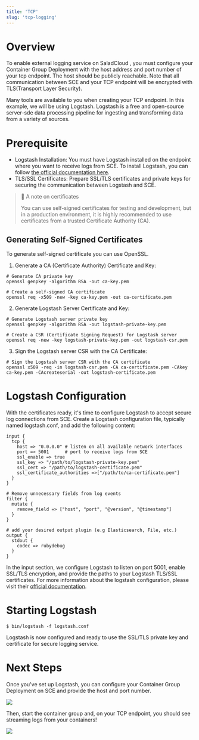```yaml
---
title: 'TCP'
slug: 'tcp-logging'
---
```


# Overview

To enable external logging service on SaladCloud , you must configure your Container Group Deployment with the host
address and port number of your tcp endpoint. The host should be publicly reachable. Note that all communication between
SCE and your TCP endpoint will be encrypted with TLS(Transport Layer Security).

Many tools are available to you when creating your TCP endpoint. In this example, we will be using Logstash. Logstash is
a free and open-source server-sde data processing pipeline for ingesting and transforming data from a variety of
sources.

# Prerequisite

- Logstash Installation: You must have Logstash installed on the endpoint where you want to receive logs from SCE. To
  install Logstash, you can follow
  [the official documentation here](https://www.elastic.co/guide/en/logstash/current/installing-logstash.html).
- TLS/SSL Certificates: Prepare SSL/TLS certificates and private keys for securing the communication between Logstash
  and SCE.

> 📘 A note on certificates
>
> You can use self-signed certificates for testing and development, but in a production environment, it is highly
> recommended to use certificates from a trusted Certificate Authority (CA).

## Generating Self-Signed Certificates

To generate self-signed certificate you can use OpenSSL.

1. Generate a CA (Certificate Authority) Certificate and Key:

```Text shell
# Generate CA private key
openssl genpkey -algorithm RSA -out ca-key.pem

# Create a self-signed CA certificate
openssl req -x509 -new -key ca-key.pem -out ca-certificate.pem
```

2. Generate Logstash Server Certificate and Key:

```Text shell
# Generate Logstash server private key
openssl genpkey -algorithm RSA -out logstash-private-key.pem

# Create a CSR (Certificate Signing Request) for Logstash server
openssl req -new -key logstash-private-key.pem -out logstash-csr.pem
```

3. Sign the Logstash server CSR with the CA Certificate:

```Text shell
# Sign the Logstash server CSR with the CA certificate
openssl x509 -req -in logstash-csr.pem -CA ca-certificate.pem -CAkey ca-key.pem -CAcreateserial -out logstash-certificate.pem
```

# Logstash Configuration

With the certificates ready, it's time to configure Logstash to accept secure log connections from SCE. Create a
Logstash configuration file, typically named logstash.conf, and add the following content:

```Text shell
input {
  tcp {
    host => "0.0.0.0" # listen on all available network interfaces
    port => 5001      # port to receive logs from SCE
    ssl_enable => true
    ssl_key => "/path/to/logstash-private-key.pem"
    ssl_cert => "/path/to/logstash-certificate.pem"
    ssl_certificate_authorities =>["/path/to/ca-certificate.pem"]
  }
}

# Remove unnecessary fields from log events
filter {
  mutate {
    remove_field => ["host", "port", "@version", "@timestamp"]
  }
}

# add your desired output plugin (e.g Elasticsearch, File, etc.)
output {
  stdout {
    codec => rubydebug
  }
}
```

In the input section, we configure Logstash to listen on port 5001, enable SSL/TLS encryption, and provide the paths to
your Logstash TLS/SSL certificates. For more information about the logstash configuration, please visit their
[official documentation](https://www.elastic.co/guide/en/logstash/current/plugins-inputs-tcp.html).

# Starting Logstash

```Text shell
$ bin/logstash -f logstash.conf
```

Logstash is now configured and ready to use the SSL/TLS private key and certificate for secure logging service.

# Next Steps

Once you've set up Logstash, you can configure your Container Group Deployment on SCE and provide the host and port
number.

<img src="/products/sce/images/ca6ca65-image1.png" />

Then, start the container group and, on your TCP endpoint, you should see streaming logs from your containers!

<img src="/products/sce/images/7d010f9-image2.png" />
